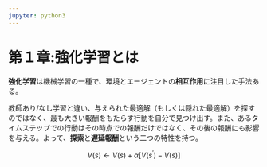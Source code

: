 ---
jupyter: python3
---

# 第１章:強化学習とは

**強化学習**は機械学習の一種で、環境とエージェントの**相互作用**に注目した手法ある。

教師あり/なし学習と違い、与えられた最適解（もしくは隠れた最適解）を探すのではなく、最も大きい報酬をもたらす行動を自分で見つけ出す。また、あるタイムステップでの行動はその時点での報酬だけではなく、その後の報酬にも影響を与える。よって、**探索**と**遅延報酬**という二つの特性を持つ。

$$
V(s) \leftarrow V(s)+\alpha\left[V\left(s^{\prime}\right)-V(s)\right]
$$
